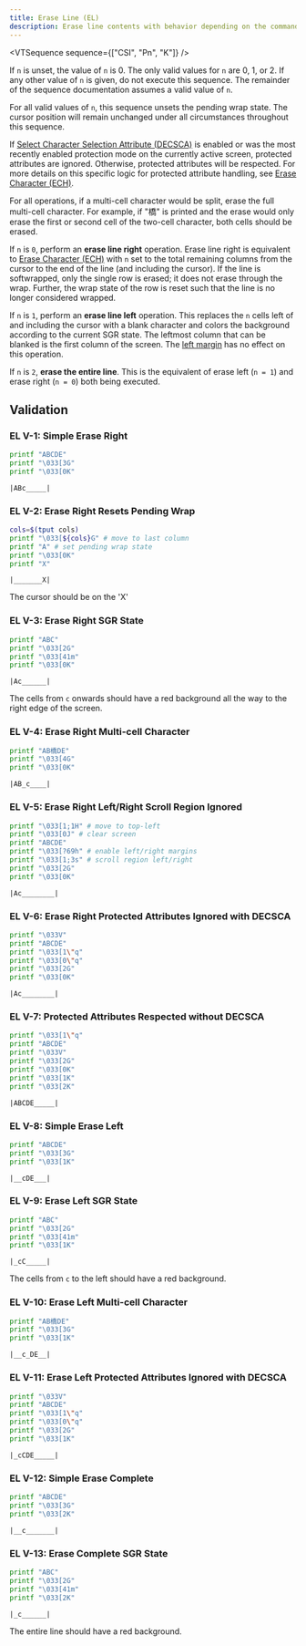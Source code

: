 ```yaml
---
title: Erase Line (EL)
description: Erase line contents with behavior depending on the command `n`.
---
```


<VTSequence sequence={["CSI", "Pn", "K"]} />

If `n` is unset, the value of `n` is 0. The only valid values for `n` are
0, 1, or 2. If any other value of `n` is given, do not execute this sequence.
The remainder of the sequence documentation assumes a valid value of `n`.

For all valid values of `n`, this sequence unsets the pending wrap state.
The cursor position will remain unchanged under all circumstances throughout
this sequence.

If [Select Character Selection Attribute (DECSCA)](#TODO) is enabled
or was the most recently enabled protection mode on the currently active screen,
protected attributes are ignored. Otherwise, protected attributes will be
respected. For more details on this specific logic for protected attribute
handling, see [Erase Character (ECH)](/docs/vt/csi/ech).

For all operations, if a multi-cell character would be split, erase the full multi-cell
character. For example, if "橋" is printed and the erase would only erase the
first or second cell of the two-cell character, both cells should be erased.

If `n` is `0`, perform an **erase line right** operation. Erase line right
is equivalent to [Erase Character (ECH)](/docs/vt/csi/ech) with `n` set to the total
remaining columns from the cursor to the end of the line (and including
the cursor). If the line is softwrapped, only the single row is erased;
it does not erase through the wrap. Further, the wrap state of the row is
reset such that the line is no longer considered wrapped.

If `n` is `1`, perform an **erase line left** operation. This replaces
the `n` cells left of and including the cursor with a blank character and
colors the background according to the current SGR state. The leftmost
column that can be blanked is the first column of the screen. The
[left margin](#TODO) has no effect on this operation.

If `n` is `2`, **erase the entire line**. This is the equivalent of
erase left (`n = 1`) and erase right (`n = 0`) both being executed.

## Validation

### EL V-1: Simple Erase Right

```bash
printf "ABCDE"
printf "\033[3G"
printf "\033[0K"
```

```
|ABc_____|
```

### EL V-2: Erase Right Resets Pending Wrap

```bash
cols=$(tput cols)
printf "\033[${cols}G" # move to last column
printf "A" # set pending wrap state
printf "\033[0K"
printf "X"
```

```
|_______X|
```

The cursor should be on the 'X'

### EL V-3: Erase Right SGR State

```bash
printf "ABC"
printf "\033[2G"
printf "\033[41m"
printf "\033[0K"
```

```
|Ac______|
```

The cells from `c` onwards should have a red background all the way to
the right edge of the screen.

### EL V-4: Erase Right Multi-cell Character

```bash
printf "AB橋DE"
printf "\033[4G"
printf "\033[0K"
```

```
|AB_c____|
```

### EL V-5: Erase Right Left/Right Scroll Region Ignored

```bash
printf "\033[1;1H" # move to top-left
printf "\033[0J" # clear screen
printf "ABCDE"
printf "\033[?69h" # enable left/right margins
printf "\033[1;3s" # scroll region left/right
printf "\033[2G"
printf "\033[0K"
```

```
|Ac________|
```

### EL V-6: Erase Right Protected Attributes Ignored with DECSCA

```bash
printf "\033V"
printf "ABCDE"
printf "\033[1\"q"
printf "\033[0\"q"
printf "\033[2G"
printf "\033[0K"
```

```
|Ac________|
```

### EL V-7: Protected Attributes Respected without DECSCA

```bash
printf "\033[1\"q"
printf "ABCDE"
printf "\033V"
printf "\033[2G"
printf "\033[0K"
printf "\033[1K"
printf "\033[2K"
```

```
|ABCDE_____|
```

### EL V-8: Simple Erase Left

```bash
printf "ABCDE"
printf "\033[3G"
printf "\033[1K"
```

```
|__cDE___|
```

### EL V-9: Erase Left SGR State

```bash
printf "ABC"
printf "\033[2G"
printf "\033[41m"
printf "\033[1K"
```

```
|_cC_____|
```

The cells from `c` to the left should have a red background.

### EL V-10: Erase Left Multi-cell Character

```bash
printf "AB橋DE"
printf "\033[3G"
printf "\033[1K"
```

```
|__c_DE__|
```

### EL V-11: Erase Left Protected Attributes Ignored with DECSCA

```bash
printf "\033V"
printf "ABCDE"
printf "\033[1\"q"
printf "\033[0\"q"
printf "\033[2G"
printf "\033[1K"
```

```
|_cCDE_____|
```

### EL V-12: Simple Erase Complete

```bash
printf "ABCDE"
printf "\033[3G"
printf "\033[2K"
```

```
|__c_______|
```

### EL V-13: Erase Complete SGR State

```bash
printf "ABC"
printf "\033[2G"
printf "\033[41m"
printf "\033[2K"
```

```
|_c______|
```

The entire line should have a red background.
